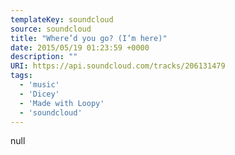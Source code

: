 ---
templateKey: soundcloud
source: soundcloud
title: "Where’d you go? (I’m here)"
date: 2015/05/19 01:23:59 +0000
description: ""
URI: https://api.soundcloud.com/tracks/206131479
tags: 
  - 'music'
  - 'Dicey'
  - 'Made with Loopy'
  - 'soundcloud'
---

null
